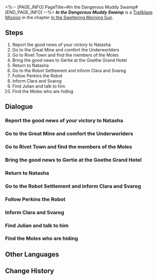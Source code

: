 <%-- [PAGE_INFO]
PageTitle=#In the Dangerous Muddy Swamp#
[END_PAGE_INFO] --%>
{{Stub|Dialogue.}}
{{Mission Infobox
|id            = 1011501
|title         = 
|image         = Mission In the Dangerous Muddy Swamp.png{{subst:void|<!--$UPLOAD:<<SpriteOutput/Chronicle/1011501.png>-<Mission In the Dangerous Muddy Swamp.png>-<Fate's Atlas Images>>-->}}
|type          = Trailblaze
|event_name    = 
|chapter       = In the Sweltering Morning Sun
|requirements  = [[Trailblaze Mission]] ''[[The Return]]'' completed
|summary       = You bring news of your victory to the residents of the Underworld and alleviate their tensions. Bronya announces that the decade-long blockade between the Overworld and Underworld will soon come to an end.
|characters    = Trailblazer
|startLocation = [[Jarilo-VI]] - [[Boulder Town]]
|world         = Jarilo-VI
|area          = Boulder Town
|prev          = The Return
|next          = No Time for Me, My Friend
|rewards       = Trailblaze EXP*150; Adventure Log*4; "Streets Abuzz"*1 { text = "Streets Abuzz" }; Credit*8,000
}}
'''''In the Dangerous Muddy Swamp''''' is a [[Trailblaze Mission]] in the chapter [[In the Sweltering Morning Sun]].

==Steps==
# Report the good news of your victory to Natasha
# Go to the Great Mine and comfort the Underworlders
# Go to Rivet Town and find the members of the Moles
# Bring the good news to Gertie at the Goethe Grand Hotel
# Return to Natasha
# Go to the Robot Settlement and inform Clara and Svarog
# Follow Perkins the Robot
# Inform Clara and Svarog
# Find Julian and talk to him
# Find the Moles who are hiding

<!--
==Gameplay Notes==

--><!--
==Trial Character==

-->
==Dialogue==
{{Stub Dialogue}}

===Report the good news of your victory to Natasha===
{{Mission Description|type=trailblaze|location=Boulder Town|Cocolia was defeated and the influence of the Stellaron weakened with her demise.<br />Bronya had fabricated a white lie to let the people of Belobog accept the passing of their Supreme Guardian in battle.<br />Seele then returned to the Overworld with Bronya, who was utterly exhausted. At the same time, someone also needs to bring the news of the victory to the Underworld.}}
{{Dialogue Start}}
:{{tx}}
{{Dialogue End}}

===Go to the Great Mine and comfort the Underworlders===
{{Mission Description|type=trailblaze|location=Great Mine|update|Cocolia was defeated and the influence of the Stellaron weakened with her demise.<br />The great tremors from the battle made the Underworlders very concerned. Natasha would like you to go comfort them and bring the good news to everyone.<br />Go to the Great Mine and see how things are going.}}
{{Dialogue Start}}
:{{tx}}
{{Dialogue End}}

===Go to Rivet Town and find the members of the Moles===
{{Mission Description|type=trailblaze|location=Rivet Town|update|Cocolia was defeated and the influence of the Stellaron weakened with her demise.<br />The great tremors from the battle made the Underworlders very concerned. Natasha would like you to go comfort them and bring the good news to everyone.<br />The kids in the Moles ran to Rivet Town during the commotion. Go check on them.}}
{{Dialogue Start}}
:{{tx}}
{{Dialogue End}}

===Bring the good news to Gertie at the Goethe Grand Hotel===
{{Mission Description|type=trailblaze|location=Boulder Town|update|Cocolia was defeated and the influence of the Stellaron weakened with her demise.<br />The great tremors from the battle made the Underworlders very concerned. Natasha would like you to go comfort them and bring the good news to everyone.<br />The Goethe Grand Hotel also seems to be affected. Go see how Gertie is doing.}}
{{Dialogue Start}}
:{{tx}}
{{Dialogue End}}

===Return to Natasha===
{{Mission Description|type=trailblaze|location=Natasha's Clinic|update|Cocolia was defeated and the influence of the Stellaron weakened with her demise.<br />You passed the news of the victory to the Underworlders and soothed their anxiety.<br />Return to Natasha and report your results... Just remember not to tell anyone about what Welt had sent you, at least for now.}}
{{Dialogue Start}}
:{{tx}}
{{Dialogue End}}

===Go to the Robot Settlement and inform Clara and Svarog===
{{Mission Description|type=trailblaze|location=Robot Settlement|update|Cocolia was defeated and the influence of the Stellaron weakened with her demise.<br />You passed news of the victory to the Underworlders. Everyone is happy and celebrating... while you temporarily withhold the ugly truth.<br />There are still two important people not informed of the news, those being Clara and Svarog. Your journey would have been much more difficult without their help.}}
{{Dialogue Start}}
:{{tx}}
{{Dialogue End}}

===Follow Perkins the Robot===
{{Mission Description|type=trailblaze|location=Robot Settlement|update|Cocolia was defeated and the influence of the Stellaron weakened with her demise.<br />Your final task in the Underworld is to let Clara and Svarog know about your victory.<br />Follow a restored Perkins to where Clara and Svarog are.}}
{{Dialogue Start}}
:{{tx}}
{{Dialogue End}}

===Inform Clara and Svarog===
{{Mission Description|type=trailblaze|location=Robot Settlement|update|Cocolia was defeated and the influence of the Stellaron weakened with her demise.<br />Your final task in the Underworld is to let Clara and Svarog know about your victory.<br />These two would likely play important roles in the long journey ahead to rebuild the Underworld.}}
{{Dialogue Start}}
:{{tx}}
{{Dialogue End}}

===Find Julian and talk to him===
{{Mission Description|type=trailblaze|location=Rivet Town|update|Cocolia was defeated and the influence of the Stellaron weakened with her demise.<br />For Natasha's peace of mind, you arrive at Rivet Town to look for the children who sneaked here to have an adventure.<br />You can hear Julian's voice from far away &mdash; They can't be playing hide-and-seek in the Fragmentum, can they...}}
{{Dialogue Start}}
:{{tx}}
{{Dialogue End}}

===Find the Moles who are hiding===
{{Mission Description|type=trailblaze|location=Rivet Town|update|Cocolia was defeated and the influence of the Stellaron weakened with her demise.<br />For Natasha's peace of mind, you arrive at Rivet Town to look for the children who sneaked here to have an adventure.<br />They are actually playing hide-and-seek in the Fragmentum &mdash; Go get those naughty kids out of there!}}
{{Dialogue Start}}
:{{tx}}
{{Dialogue End}}

==Other Languages==
{{Other Languages
|en   = In the Dangerous Muddy Swamp
|zhs  = 从凶险和泥泞的沼泽中
|zht  = 從凶險和泥濘的沼澤中
|ja   = 危機と泥濘の沼の中で
|ko   = 위기와 진창의 늪에서
|es   = En la ciénaga peligrosa
|fr   = Dans le dangereux marais boueux
|ru   = Опасное болото
|th   = จากอันตรายในแอ่งโคลน
|vi   = Trong Đầm Lầy Hung Hiểm
|de   = Im gefährlichen Schlammsumpf
|id   = Di Rawa Berlumpur yang Berbahaya
|pt   = No Perigoso Pântano Lamacento
}}

==Change History==
{{Change History|1.0}}
